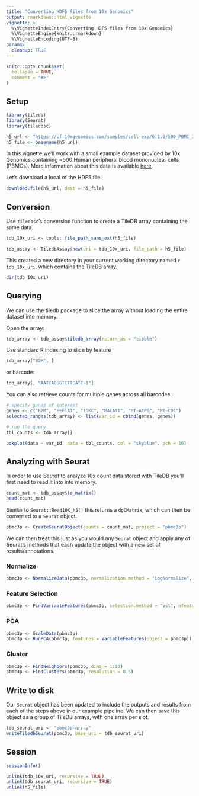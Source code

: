 ```yaml
---
title: "Converting HDF5 files from 10x Genomics"
output: rmarkdown::html_vignette
vignette: >
  %\VignetteIndexEntry{Converting HDF5 files from 10x Genomics}
  %\VignetteEngine{knitr::rmarkdown}
  %\VignetteEncoding{UTF-8}
params:
  cleanup: TRUE
---
```


```r
knitr::opts_chunk$set(
  collapse = TRUE,
  comment = "#>"
)
```

## Setup

```r
library(tiledb)
library(Seurat)
library(tiledbsc)

h5_url <- "https://cf.10xgenomics.com/samples/cell-exp/6.1.0/500_PBMC_3p_LT_Chromium_X/500_PBMC_3p_LT_Chromium_X_filtered_feature_bc_matrix.h5"
h5_file <- basename(h5_url)
```

In this vignette we'll work with a small example dataset provided by 10x Genomics containing ~500 Human peripheral blood mononuclear cells (PBMCs). More information about this data is available [here](https://www.10xgenomics.com/resources/datasets/500-human-pbm-cs-3-lt-v-3-1-chromium-x-3-1-low-6-1-0).

Let's download a local of the HDF5 file.

```r
download.file(h5_url, dest = h5_file)
```

## Conversion

Use `tiledbsc`'s conversion function to create a TileDB array containing the same data.

```r
tdb_10x_uri <- tools::file_path_sans_ext(h5_file)

tdb_assay <- TiledbAssay$new(uri = tdb_10x_uri, file_path = h5_file)
```

This created a new directory in your current working directory named `r tdb_10x_uri`, which contains the TileDB array.

```r
dir(tdb_10x_uri)
```

## Querying

We can use the tiledb package to slice the array without loading the entire dataset into memory.

Open the array:

```r
tdb_array <- tdb_assay$tiledb_array(return_as = "tibble")
```

Use standard R indexing to slice by feature

```r
tdb_array["B2M", ]
```

or barcode:

```r
tdb_array[, "AATCACGGTCTTCATT-1"]
```

You can also retrieve counts for multiple genes across all barcodes:

```r
# specify genes of interest
genes <- c("B2M", "EEF1A1", "IGKC", "MALAT1", "MT-ATP6", "MT-CO1")
selected_ranges(tdb_array) <- list(var_id = cbind(genes, genes))

# run the query
tbl_counts <- tdb_array[]

boxplot(data ~ var_id, data = tbl_counts, col = "skyblue", pch = 16)
```

## Analyzing with Seurat

In order to use *Seurat* to analyze 10x count data stored with TileDB you'll first need to read it into into memory.

```r
count_mat <- tdb_assay$to_matrix()
head(count_mat)
```

Similar to `Seurat::Read10X_h5()` this returns a `dgCMatrix`, which can then be converted to a `Seurat` object.

```r
pbmc3p <- CreateSeuratObject(counts = count_mat, project = "pbmc3p")
```

We can then treat this just as you would any `Seurat` object and apply any of Seurat's methods that each update the object with a new set of results/annotations.

### Normalize

```r
pbmc3p <- NormalizeData(pbmc3p, normalization.method = "LogNormalize", scale.factor = 10000)
```

### Feature Selection

```r
pbmc3p <- FindVariableFeatures(pbmc3p, selection.method = "vst", nfeatures = 2000)
```

### PCA

```r
pbmc3p <- ScaleData(pbmc3p)
pbmc3p <- RunPCA(pbmc3p, features = VariableFeatures(object = pbmc3p))
```


### Cluster

```r
pbmc3p <- FindNeighbors(pbmc3p, dims = 1:10)
pbmc3p <- FindClusters(pbmc3p, resolution = 0.5)
```

## Write to disk

Our `Seurat` object has been updated to include the outputs and results from each of the steps above in our example pipeline. We can then save this object as a group of TileDB arrays, with one array per slot.

```r
tdb_seurat_uri <- "pbmc3p-array"
writeTiledbSeurat(pbmc3p, base_uri = tdb_seurat_uri)
```

## Session

```r
sessionInfo()
```

```r
unlink(tdb_10x_uri, recursive = TRUE)
unlink(tdb_seurat_uri, recursive = TRUE)
unlink(h5_file)
```
